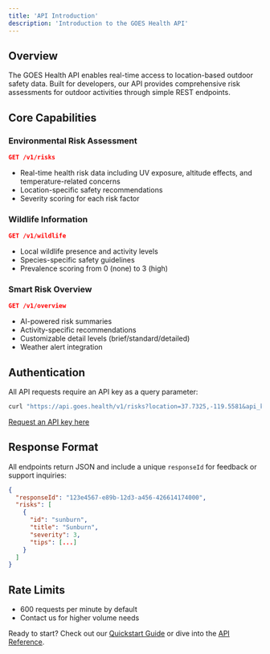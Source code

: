 ```yaml
---
title: 'API Introduction'
description: 'Introduction to the GOES Health API'
---
```


## Overview

The GOES Health API enables real-time access to location-based outdoor safety data. Built for developers, our API provides comprehensive risk assessments for outdoor activities through simple REST endpoints.

## Core Capabilities

### Environmental Risk Assessment
```json
GET /v1/risks
```
- Real-time health risk data including UV exposure, altitude effects, and temperature-related concerns
- Location-specific safety recommendations
- Severity scoring for each risk factor

### Wildlife Information
```json
GET /v1/wildlife
```
- Local wildlife presence and activity levels
- Species-specific safety guidelines
- Prevalence scoring from 0 (none) to 3 (high)

### Smart Risk Overview
```json
GET /v1/overview
```
- AI-powered risk summaries
- Activity-specific recommendations
- Customizable detail levels (brief/standard/detailed)
- Weather alert integration

## Authentication

All API requests require an API key as a query parameter:

```bash
curl "https://api.goes.health/v1/risks?location=37.7325,-119.5581&api_key=YOUR_API_KEY"
```

[Request an API key here](mailto:api@goes.health?subject=API%20Key%20Request)

## Response Format

All endpoints return JSON and include a unique `responseId` for feedback or support inquiries:

```json
{
  "responseId": "123e4567-e89b-12d3-a456-426614174000",
  "risks": [
    {
      "id": "sunburn",
      "title": "Sunburn",
      "severity": 3,
      "tips": [...]
    }
  ]
}
```

## Rate Limits

- 600 requests per minute by default
- Contact us for higher volume needs

Ready to start? Check out our [Quickstart Guide](/documentation/quickstart) or dive into the [API Reference](/api-reference/risks). 